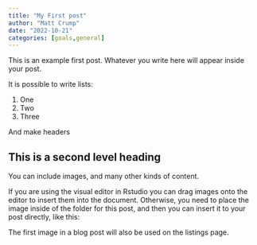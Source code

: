 ```yaml
---
title: "My First post"
author: "Matt Crump"
date: "2022-10-21"
categories: [goals,general]
---
```


This is an example first post. Whatever you write here will appear inside your post.

It is possible to write lists:

1.  One
2.  Two
3.  Three

And make headers

## This is a second level heading

You can include images, and many other kinds of content.

If you are using the visual editor in Rstudio you can drag images onto the editor to insert them into the document. Otherwise, you need to place the image inside of the folder for this post, and then you can insert it to your post directly, like this:

The first image in a blog post will also be used on the listings page.
